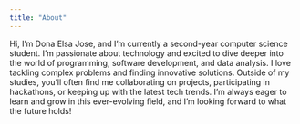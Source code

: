 ```yaml
---
title: "About"
---
```


Hi, I’m Dona Elsa Jose, and I’m currently a second-year computer science student. I’m passionate about technology and excited to dive deeper into the world of programming, software development, and data analysis. I love tackling complex problems and finding innovative solutions. Outside of my studies, you’ll often find me collaborating on projects, participating in hackathons, or keeping up with the latest tech trends. I’m always eager to learn and grow in this ever-evolving field, and I’m looking forward to what the future holds!
